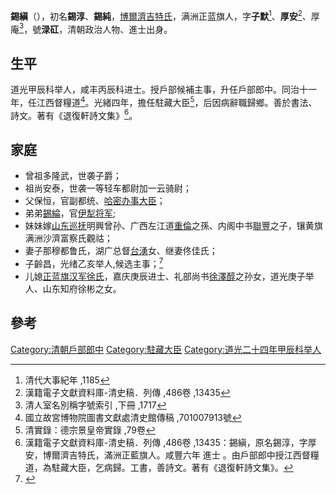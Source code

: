 '''錫縝'''（{{bd|1823年||1887年}}），初名'''錫淳'''、'''錫純'''，[[博爾濟吉特氏|博爾濟吉特氏]]，满洲正蓝旗人，字'''子默'''<ref>清代大事紀年 ,1185</ref>、'''厚安'''<ref>漢籍電子文獻資料庫-清史稿．列傳 ,486卷 ,13435</ref>、厚庵<ref>清人室名別稱字號索引 ,下冊 ,1717</ref>，號'''渌矼'''，清朝政治人物、進士出身。
==生平==
道光甲辰科举人，咸丰丙辰科进士。授戶部候補主事，升任戶部郎中。同治十一年，任江西督糧道<ref>國立故宮博物院圖書文獻處清史館傳稿 ,701007913號</ref>。光緒四年，擔任駐藏大臣<ref>清實錄：德宗景皇帝實錄 ,79卷</ref>，后因病辭職歸鄉。善於書法、詩文。著有《退復軒詩文集》<ref>漢籍電子文獻資料庫-清史稿．列傳 ,486卷 ,13435：錫縝，原名錫淳，字厚安，博爾濟吉特氏，滿洲正藍旗人。咸豐六年 進士 。由戶部郎中授江西督糧道，為駐藏大臣，乞病歸。工書，善詩文。著有《退復軒詩文集》。</ref>。

==家庭==
*曾祖多隆武，世袭子爵；
*祖尚安泰，世袭一等轻车都尉加一云骑尉；
*父保恒，官副都统、[[哈密办事大臣|哈密办事大臣]]；
*弟弟[[錫綸|錫綸]]，官[[伊犁将军|伊犁将军]];
*妹妹嫁[[山东巡抚|山东巡抚]]明興曾孙、广西左江道[[重倫|重倫]]之孫、内阁中书[[聯豐|聯豐]]之子，镶黄旗满洲沙濟富察氏觀祜；
*妻子那穆都鲁氏，湖广总督[[台湧|台湧]]女、继妻佟佳氏；
*子齡昌，光绪乙亥举人,候选主事；<ref>{{cite book |title=道光甲辰科順天乡试齒錄}}</ref>
*儿媳[[正蓝旗汉军|正蓝旗汉军]][[徐氏|徐氏]]，嘉庆庚辰进士、礼部尚书[[徐澤醇|徐澤醇]]之孙女，道光庚子举人、山东知府徐彬之女。

==參考==
{{reflist}}
{{清朝人物小作品}}
{{咸豐六年丙辰科殿試金榜}}

[[Category:清朝戶部郎中|Category:清朝戶部郎中]]
[[Category:駐藏大臣|Category:駐藏大臣]]
[[Category:道光二十四年甲辰科举人|Category:道光二十四年甲辰科举人]]